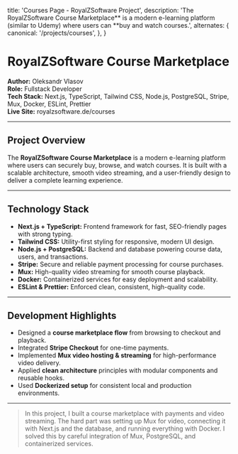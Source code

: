 
  title: 'Courses Page - RoyalZSoftware Project',
  description:
    'The RoyalZSoftware Course Marketplace** is a modern e-learning platform (similar to Udemy) where users can **buy and watch courses.',
  alternates: {
    canonical: '/projects/courses',
  },
}

<Cover
  src="/projects/courses-page.png"
  alt="RoyalZSoftware Courses Page"
  caption="RoyalZSoftware Courses Page"
/>

# RoyalZSoftware Course Marketplace

**Author:** Oleksandr Vlasov  
**Role:** Fullstack Developer  
**Tech Stack:** Next.js, TypeScript, Tailwind CSS, Node.js, PostgreSQL, Stripe, Mux, Docker, ESLint, Prettier  
**Live Site:** <Link href="https://royalzsoftware.de/courses" target="_blank" rel="noopener noreferrer">royalzsoftware.de/courses</Link>

---

## Project Overview

The **RoyalZSoftware Course Marketplace** is a modern e-learning platform where users can securely buy, browse, and watch courses.
It is built with a scalable architecture, smooth video streaming, and a user-friendly design to deliver a complete learning experience.

---

## Technology Stack

- **Next.js + TypeScript:** Frontend framework for fast, SEO-friendly pages with strong typing.
- **Tailwind CSS:** Utility-first styling for responsive, modern UI design.
- **Node.js + PostgreSQL:** Backend and database powering course data, users, and transactions.
- **Stripe:** Secure and reliable payment processing for course purchases.
- **Mux:** High-quality video streaming for smooth course playback.
- **Docker:** Containerized services for easy deployment and scalability.
- **ESLint & Prettier:** Enforced clean, consistent, high-quality code.

---

## Development Highlights

- Designed a **course marketplace flow** from browsing to checkout and playback.
- Integrated **Stripe Checkout** for one-time payments.
- Implemented **Mux video hosting & streaming** for high-performance video delivery.
- Applied **clean architecture** principles with modular components and reusable hooks.
- Used **Dockerized setup** for consistent local and production environments.

---

> In this project, I built a course marketplace with payments and video streaming. The hard part was setting up Mux for video, connecting it with Next.js and the database, and running everything with Docker. I solved this by careful integration of Mux, PostgreSQL, and containerized services.
